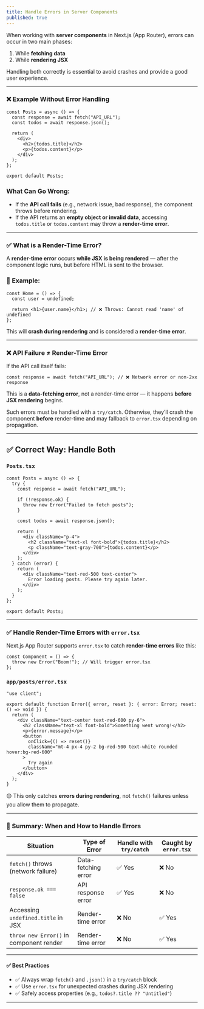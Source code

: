 ```yaml
---
title: Handle Errors in Server Components
published: true
---
```


When working with **server components** in Next.js (App Router), errors can occur in two main phases:

1. While **fetching data**
2. While **rendering JSX**

Handling both correctly is essential to avoid crashes and provide a good user experience.

---

### ❌ Example Without Error Handling

```tsx
const Posts = async () => {
  const response = await fetch("API_URL");
  const todos = await response.json();

  return (
    <div>
      <h2>{todos.title}</h2>
      <p>{todos.content}</p>
    </div>
  );
};

export default Posts;
```

### What Can Go Wrong:

* If the **API call fails** (e.g., network issue, bad response), the component throws before rendering.
* If the API returns an **empty object or invalid data**, accessing `todos.title` or `todos.content` may throw a **render-time error**.

---

### ✅ What is a Render-Time Error?

A **render-time error** occurs **while JSX is being rendered** — after the component logic runs, but before HTML is sent to the browser.

### 🧪 Example:

```tsx
const Home = () => {
  const user = undefined;

  return <h1>{user.name}</h1>; // ❌ Throws: Cannot read 'name' of undefined
};
```

This will **crash during rendering** and is considered a **render-time error**.

---

### ❌ API Failure ≠ Render-Time Error

If the API call itself fails:

```tsx
const response = await fetch("API_URL"); // ❌ Network error or non-2xx response
```

This is a **data-fetching error**, not a render-time error — it happens **before JSX rendering** begins.

Such errors must be handled with a `try/catch`. Otherwise, they’ll crash the component **before** render-time and may fallback to `error.tsx` depending on propagation.

---

## ✅ Correct Way: Handle Both

### `Posts.tsx`

```tsx
const Posts = async () => {
  try {
    const response = await fetch("API_URL");

    if (!response.ok) {
      throw new Error("Failed to fetch posts");
    }

    const todos = await response.json();

    return (
      <div className="p-4">
        <h2 className="text-xl font-bold">{todos.title}</h2>
        <p className="text-gray-700">{todos.content}</p>
      </div>
    );
  } catch (error) {
    return (
      <div className="text-red-500 text-center">
        Error loading posts. Please try again later.
      </div>
    );
  }
};

export default Posts;
```

---

### ✅ Handle Render-Time Errors with `error.tsx`

Next.js App Router supports `error.tsx` to catch **render-time errors** like this:

```tsx
const Component = () => {
  throw new Error("Boom!"); // Will trigger error.tsx
};
```

### `app/posts/error.tsx`

```tsx
"use client";

export default function Error({ error, reset }: { error: Error; reset: () => void }) {
  return (
    <div className="text-center text-red-600 py-6">
      <h2 className="text-xl font-bold">Something went wrong!</h2>
      <p>{error.message}</p>
      <button
        onClick={() => reset()}
        className="mt-4 px-4 py-2 bg-red-500 text-white rounded hover:bg-red-600"
      >
        Try again
      </button>
    </div>
  );
}
```

🟡 This only catches **errors during rendering**, not `fetch()` failures unless you allow them to propagate.

---

### 🧠 Summary: When and How to Handle Errors

| Situation                               | Type of Error       | Handle with `try/catch` | Caught by `error.tsx` |
| --------------------------------------- | ------------------- | ----------------------- | --------------------- |
| `fetch()` throws (network failure)      | Data-fetching error | ✅ Yes                   | ❌ No                  |
| `response.ok === false`                 | API response error  | ✅ Yes                   | ❌ No                  |
| Accessing `undefined.title` in JSX      | Render-time error   | ❌ No                    | ✅ Yes                 |
| `throw new Error()` in component render | Render-time error   | ❌ No                    | ✅ Yes                 |

---

#### ✅ Best Practices

* ✅ Always wrap `fetch()` and `.json()` in a `try/catch` block
* ✅ Use `error.tsx` for unexpected crashes during JSX rendering
* ✅ Safely access properties (e.g., `todos?.title ?? "Untitled"`)

---

